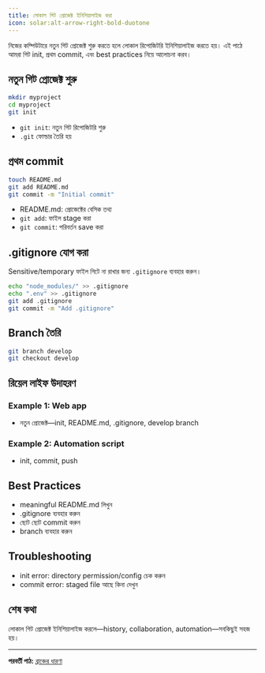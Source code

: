 ```yaml
---
title: লোকাল গিট প্রোজেক্ট ইনিশিয়ালাইজ করা
icon: solar:alt-arrow-right-bold-duotone
---
```


নিজের কম্পিউটারে নতুন গিট প্রোজেক্ট শুরু করতে হলে লোকাল রিপোজিটরি ইনিশিয়ালাইজ করতে হয়। এই পাঠে আমরা গিট init, প্রথম commit, এবং best practices নিয়ে আলোচনা করব।

## নতুন গিট প্রোজেক্ট শুরু

```bash
mkdir myproject
cd myproject
git init
```

- `git init`: নতুন গিট রিপোজিটরি শুরু
- `.git` ফোল্ডার তৈরি হয়

## প্রথম commit

```bash
touch README.md
git add README.md
git commit -m "Initial commit"
```

- README.md: প্রোজেক্টের বেসিক তথ্য
- `git add`: ফাইল stage করা
- `git commit`: পরিবর্তন save করা

## .gitignore যোগ করা

Sensitive/temporary ফাইল গিটে না রাখার জন্য `.gitignore` ব্যবহার করুন।

```bash
echo "node_modules/" >> .gitignore
echo ".env" >> .gitignore
git add .gitignore
git commit -m "Add .gitignore"
```

## Branch তৈরি

```bash
git branch develop
git checkout develop
```

## রিয়েল লাইফ উদাহরণ

### Example 1: Web app
- নতুন প্রোজেক্ট—init, README.md, .gitignore, develop branch

### Example 2: Automation script
- init, commit, push

## Best Practices

- meaningful README.md লিখুন
- .gitignore ব্যবহার করুন
- ছোট ছোট commit করুন
- branch ব্যবহার করুন

## Troubleshooting

- init error: directory permission/config চেক করুন
- commit error: staged file আছে কিনা দেখুন

## শেষ কথা

লোকাল গিট প্রোজেক্ট ইনিশিয়ালাইজ করলে—history, collaboration, automation—সবকিছুই সহজ হয়।

---

**পরবর্তী পাঠ:** [ব্রাঞ্চের ধারণা](/dev-ops/git-branch)
